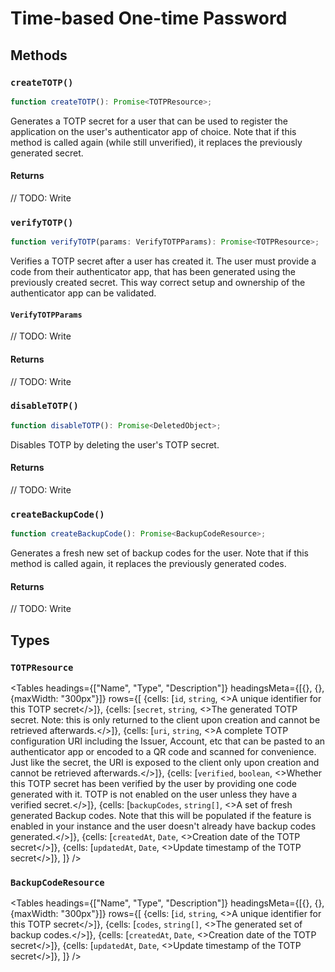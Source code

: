 
# Time-based One-time Password

## Methods

### `createTOTP()`

```typescript
function createTOTP(): Promise<TOTPResource>;
```

Generates a TOTP secret for a user that can be used to register the application on the user's authenticator app of choice. Note that if this method is called again (while still unverified), it replaces the previously generated secret.

#### Returns

// TODO: Write

### `verifyTOTP()`

```typescript
function verifyTOTP(params: VerifyTOTPParams): Promise<TOTPResource>;
```

Verifies a TOTP secret after a user has created it. The user must provide a code from their authenticator app, that has been generated using the previously created secret. This way correct setup and ownership of the authenticator app can be validated.

#### `VerifyTOTPParams`

// TODO: Write

#### Returns

// TODO: Write

### `disableTOTP()`

```typescript
function disableTOTP(): Promise<DeletedObject>;
```

Disables TOTP by deleting the user's TOTP secret.

#### Returns

// TODO: Write

### `createBackupCode()`

```typescript
function createBackupCode(): Promise<BackupCodeResource>;
```

Generates a fresh new set of backup codes for the user. Note that if this method is called again, it replaces the previously generated codes.

#### Returns

// TODO: Write

## Types

### `TOTPResource`

<Tables
  headings={["Name", "Type", "Description"]}
  headingsMeta={[{}, {}, {maxWidth: "300px"}]}
  rows={[
{cells: [<code>id</code>, <code>string</code>, <>A unique identifier for this TOTP secret</>]},
{cells: [<code>secret</code>, <code>string</code>, <>The generated TOTP secret. Note: this is only returned to the client upon creation and cannot be retrieved afterwards.</>]},
{cells: [<code>uri</code>, <code>string</code>, <>A complete TOTP configuration URI including the Issuer, Account, etc that can be pasted to an authenticator app or encoded to a QR code and scanned for convenience. Just like the secret, the URI is exposed to the client only upon creation and cannot be retrieved afterwards.</>]},
{cells: [<code>verified</code>, <code>boolean</code>, <>Whether this TOTP secret has been verified by the user by providing one code generated with it. TOTP is not enabled on the user unless they have a verified secret.</>]},
{cells: [<code>backupCodes</code>, <code>string[]</code>, <>A set of fresh generated Backup codes. Note that this will be populated if the feature is enabled in your instance and the user doesn't already have backup codes generated.</>]},
{cells: [<code>createdAt</code>, <code>Date</code>, <>Creation date of the TOTP secret</>]},
{cells: [<code>updatedAt</code>, <code>Date</code>, <>Update timestamp of the TOTP secret</>]},
  ]}
  />

### `BackupCodeResource`


<Tables
  headings={["Name", "Type", "Description"]}
  headingsMeta={[{}, {}, {maxWidth: "300px"}]}
  rows={[
{cells: [<code>id</code>, <code>string</code>, <>A unique identifier for this TOTP secret</>]},
{cells: [<code>codes</code>, <code>string[]</code>, <>The generated set of backup codes.</>]},
{cells: [<code>createdAt</code>, <code>Date</code>, <>Creation date of the TOTP secret</>]},
{cells: [<code>updatedAt</code>, <code>Date</code>, <>Update timestamp of the TOTP secret</>]},
  ]}
  />